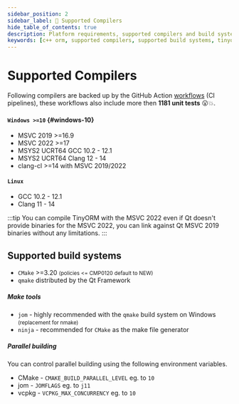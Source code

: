 ```yaml
---
sidebar_position: 2
sidebar_label: 🚀 Supported Compilers
hide_table_of_contents: true
description: Platform requirements, supported compilers and build systems for TinyORM c++ library.
keywords: [c++ orm, supported compilers, supported build systems, tinyorm]
---
```


# Supported Compilers

Following compilers are backed up by the GitHub Action [workflows](https://github.com/silverqx/TinyORM/tree/main/.github/workflows) (CI pipelines), these workflows also include more then __1181 unit tests__ 😮💥.

<div id="supported-compilers">

#### `Windows >=10` {#windows-10}

- MSVC 2019 >=16.9
- MSVC 2022 >=17
- MSYS2 UCRT64 GCC 10.2 - 12.1
- MSYS2 UCRT64 Clang 12 - 14
- clang-cl >=14 with MSVC 2019/2022

#### `Linux`

- GCC 10.2 - 12.1
- Clang 11 - 14

</div>

:::tip
You can compile TinyORM with the MSVC 2022 even if Qt doesn't provide binaries for the MSVC 2022, you can link against Qt MSVC 2019 binaries without any limitations.
:::

## Supported build systems

- `CMake` >=3.20 <small className='darker'>(policies <= CMP0120 default to NEW)</small>
- `qmake` distributed by the Qt Framework

##### Make tools

- `jom` - highly recommended with the `qmake` build system on Windows <small className='darker'>(replacement for nmake)</small>
- `ninja` - recommended for `CMake` as the make file generator

##### Parallel building

You can control parallel building using the following environment variables.

- CMake - `CMAKE_BUILD_PARALLEL_LEVEL` eg. to `10`
- jom - `JOMFLAGS` eg. to `j11`
- vcpkg - `VCPKG_MAX_CONCURRENCY` eg. to `10`
